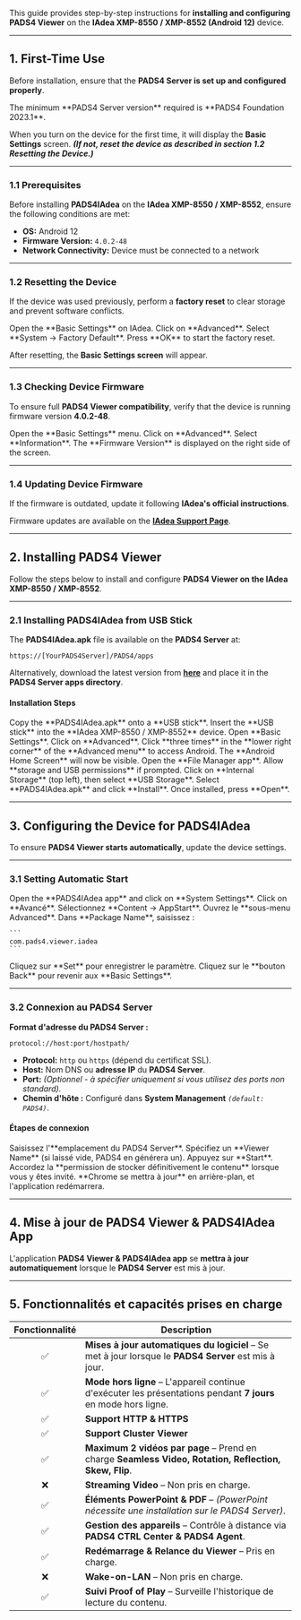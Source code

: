 This guide provides step-by-step instructions for **installing and configuring PADS4 Viewer** on the **IAdea XMP-8550 / XMP-8552 (Android 12)** device.

***

## **1. First-Time Use**

Before installation, ensure that the **PADS4 Server is set up and configured properly**.

<Note>
  The minimum **PADS4 Server version** required is **PADS4 Foundation 2023.1**.
</Note>

When you turn on the device for the first time, it will display the **Basic Settings** screen. ***(If not, reset the device as described in section 1.2 Resetting the Device.)***

***

### **1.1 Prerequisites**

Before installing **PADS4IAdea** on the **IAdea XMP-8550 / XMP-8552**, ensure the following conditions are met:

* **OS:** Android 12
* **Firmware Version:** `4.0.2-48`
* **Network Connectivity:** Device must be connected to a network

***

### **1.2 Resetting the Device**

If the device was used previously, perform a **factory reset** to clear storage and prevent software conflicts.

<Steps>
  <Step title="Step One">
    Open the **Basic Settings** on IAdea.
  </Step>

  <Step title="Step Two">
    Click on **Advanced**.
  </Step>

  <Step title="Step Three">
    Select **System → Factory Default**.
  </Step>

  <Step title="Step Four">
    Press **OK** to start the factory reset.
  </Step>
</Steps>

After resetting, the **Basic Settings screen** will appear.

***

### **1.3 Checking Device Firmware**

To ensure full **PADS4 Viewer compatibility**, verify that the device is running firmware version **4.0.2-48**.

<Steps>
  <Step title="Step One">
    Open the **Basic Settings** menu.
  </Step>

  <Step title="Step Two">
    Click on **Advanced**.
  </Step>

  <Step title="Step Three">
    Select **Information**.
  </Step>

  <Step title="Step Four">
    The **Firmware Version** is displayed on the right side of the screen.
  </Step>
</Steps>

***

### **1.4 Updating Device Firmware**

If the firmware is outdated, update it following **IAdea's official instructions**.

Firmware updates are available on the [**IAdea Support Page**](https://support.iadea.com/).

***

## **2. Installing PADS4 Viewer**

Follow the steps below to install and configure **PADS4 Viewer on the IAdea XMP-8550 / XMP-8552**.

***

### **2.1 Installing PADS4IAdea from USB Stick**

The **PADS4IAdea.apk** file is available on the **PADS4 Server** at:

```
https://[YourPADS4Server]/PADS4/apps  
```

Alternatively, download the latest version from [**here**](https://github.com/PADS4/PADS4-Viewer-IAdea/releases/latest) and place it in the **PADS4 Server apps directory**.

#### **Installation Steps**

<Steps>
  <Step title="Step One">
    Copy the **PADS4IAdea.apk** onto a **USB stick**.
  </Step>

  <Step title="Step Two">
    Insert the **USB stick** into the **IAdea XMP-8550 / XMP-8552** device.
  </Step>

  <Step title="Step Three">
    Open **Basic Settings**.
  </Step>

  <Step title="Step Four">
    Click on **Advanced**.
  </Step>

  <Step title="Step Five">
    Click **three times** in the **lower right corner** of the **Advanced menu** to access Android.
  </Step>

  <Step title="Step Six">
    The **Android Home Screen** will now be visible.
  </Step>

  <Step title="Step Seven">
    Open the **File Manager app**.
  </Step>

  <Step title="Step Eight">
    Allow **storage and USB permissions** if prompted.
  </Step>

  <Step title="Step Nine">
    Click on **Internal Storage** (top left), then select **USB Storage**.
  </Step>

  <Step title="Step Ten">
    Select **PADS4IAdea.apk** and click **Install**.
  </Step>

  <Step title="Step Eleven">
    Once installed, press **Open**.
  </Step>
</Steps>

***

## **3. Configuring the Device for PADS4IAdea**

To ensure **PADS4 Viewer starts automatically**, update the device settings.

***

### **3.1 Setting Automatic Start**

<Steps>
  <Step title="Step One">
    Open the **PADS4IAdea app** and click on **System Settings**.
  </Step>

  <Step title="Step Two">
    Click on **Avancé**.
  </Step>

  <Step title="Étape Trois">
    Sélectionnez **Content → AppStart**.
  </Step>

  <Step title="Étape Quatre">
    Ouvrez le **sous-menu Advanced**.
  </Step>

  <Step title="Étape Cinq">
    Dans **Package Name**, saisissez :

    ```
    com.pads4.viewer.iadea  
    ```
  </Step>

  <Step title="Étape Six">
    Cliquez sur **Set** pour enregistrer le paramètre.
  </Step>

  <Step title="Étape Sept">
    Cliquez sur le **bouton Back** pour revenir aux **Basic Settings**.
  </Step>
</Steps>

***

### **3.2 Connexion au PADS4 Server**

**Format d'adresse du PADS4 Server :**

```
protocol://host:port/hostpath/  
```

* **Protocol:** `http` ou `https` (dépend du certificat SSL).
* **Host:** Nom DNS ou **adresse IP** du **PADS4 Server**.
* **Port:** *(Optionnel - à spécifier uniquement si vous utilisez des ports non standard).*
* **Chemin d'hôte :** Configuré dans **System Management** *`(default: PADS4)`*.

#### **Étapes de connexion**

<Steps>
  <Step title="Étape Une">
    Saisissez l'**emplacement du PADS4 Server**.
  </Step>

  <Step title="Étape Deux - *Optionnel*">
    Spécifiez un **Viewer Name** (si laissé vide, PADS4 en générera un).
  </Step>

  <Step title="Étape Trois">
    Appuyez sur **Start**.
  </Step>

  <Step title="Étape Quatre">
    Accordez la **permission de stocker définitivement le contenu** lorsque vous y êtes invité.
  </Step>

  <Step title="Étape Cinq">
    **Chrome se mettra à jour** en arrière-plan, et l'application redémarrera.
  </Step>
</Steps>

***

## **4. Mise à jour de PADS4 Viewer & PADS4IAdea App**

L'application **PADS4 Viewer & PADS4IAdea app** se **mettra à jour automatiquement** lorsque le **PADS4 Server** est mis à jour.

***

## **5. Fonctionnalités et capacités prises en charge**

| Fonctionnalité | Description                                                                                                    |
| :------------: | -------------------------------------------------------------------------------------------------------------- |
|        ✅       | **Mises à jour automatiques du logiciel** – Se met à jour lorsque le **PADS4 Server** est mis à jour.          |
|        ✅       | **Mode hors ligne** – L'appareil continue d'exécuter les présentations pendant **7 jours** en mode hors ligne. |
|        ✅       | **Support HTTP & HTTPS**                                                                                       |
|        ✅       | **Support Cluster Viewer**                                                                                     |
|        ✅       | **Maximum 2 vidéos par page** – Prend en charge **Seamless Video, Rotation, Reflection, Skew, Flip**.          |
|        ❌       | **Streaming Video** – Non pris en charge.                                                                      |
|        ✅       | **Éléments PowerPoint & PDF** – *(PowerPoint nécessite une installation sur le PADS4 Server)*.                 |
|        ✅       | **Gestion des appareils** – Contrôle à distance via **PADS4 CTRL Center & PADS4 Agent**.                       |
|        ✅       | **Redémarrage & Relance du Viewer** – Pris en charge.                                                          |
|        ❌       | **Wake-on-LAN** – Non pris en charge.                                                                          |
|        ✅       | **Suivi Proof of Play** – Surveille l'historique de lecture du contenu.                                        |
